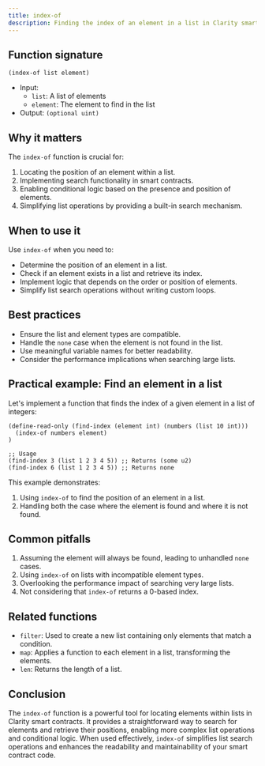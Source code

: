 ```yaml
---
title: index-of
description: Finding the index of an element in a list in Clarity smart contracts.
---
```


## Function signature

```clarity
(index-of list element)
```

- Input: 
  - `list`: A list of elements
  - `element`: The element to find in the list
- Output: `(optional uint)`

## Why it matters

The `index-of` function is crucial for:

1. Locating the position of an element within a list.
2. Implementing search functionality in smart contracts.
3. Enabling conditional logic based on the presence and position of elements.
4. Simplifying list operations by providing a built-in search mechanism.

## When to use it

Use `index-of` when you need to:

- Determine the position of an element in a list.
- Check if an element exists in a list and retrieve its index.
- Implement logic that depends on the order or position of elements.
- Simplify list search operations without writing custom loops.

## Best practices

- Ensure the list and element types are compatible.
- Handle the `none` case when the element is not found in the list.
- Use meaningful variable names for better readability.
- Consider the performance implications when searching large lists.

## Practical example: Find an element in a list

Let's implement a function that finds the index of a given element in a list of integers:

```clarity
(define-read-only (find-index (element int) (numbers (list 10 int)))
  (index-of numbers element)
)

;; Usage
(find-index 3 (list 1 2 3 4 5)) ;; Returns (some u2)
(find-index 6 (list 1 2 3 4 5)) ;; Returns none
```

This example demonstrates:
1. Using `index-of` to find the position of an element in a list.
2. Handling both the case where the element is found and where it is not found.

## Common pitfalls

1. Assuming the element will always be found, leading to unhandled `none` cases.
2. Using `index-of` on lists with incompatible element types.
3. Overlooking the performance impact of searching very large lists.
4. Not considering that `index-of` returns a 0-based index.

## Related functions

- `filter`: Used to create a new list containing only elements that match a condition.
- `map`: Applies a function to each element in a list, transforming the elements.
- `len`: Returns the length of a list.

## Conclusion

The `index-of` function is a powerful tool for locating elements within lists in Clarity smart contracts. It provides a straightforward way to search for elements and retrieve their positions, enabling more complex list operations and conditional logic. When used effectively, `index-of` simplifies list search operations and enhances the readability and maintainability of your smart contract code.
